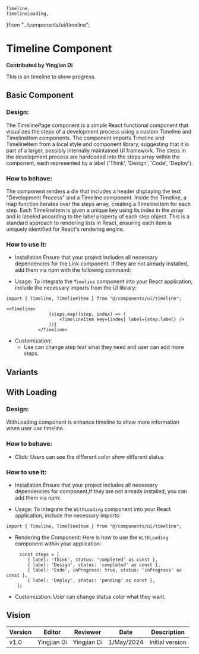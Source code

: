     Timeline,
    TimelineLoading,
}from "../components/ui/timeline";


# Timeline Component
**Contributed by Yingjian Di**

This is an timeline to show progress.

## Basic Component
### Design:
The TimelinePage component is a simple React functional component that visualizes the steps of a development process using a custom Timeline and TimelineItem components. The component imports Timeline and TimelineItem from a local style and component library, suggesting that it is part of a larger, possibly internally maintained UI framework. The steps in the development process are hardcoded into the steps array within the component, each represented by a label ('Think', 'Design', 'Code', 'Deploy').

### How to behave:
The component renders a div that includes a header displaying the text "Development Process" and a Timeline component. Inside the Timeline, a map function iterates over the steps array, creating a TimelineItem for each step. Each TimelineItem is given a unique key using its index in the array and is labeled according to the label property of each step object. This is a standard approach to rendering lists in React, ensuring each item is uniquely identified for React's rendering engine.
### How to use it:
- Installation
Ensure that your project includes all necessary dependencies for the Link component. If they are not already installed, add them via npm with the following command: 

- Usage:
To integrate the `Timeline` component into your React application, include the necessary imports from the UI library:
```
import { Timeline, TimelineItem } from "@/components/ui/timeline";
```
```
<<Timeline>
                {steps.map((step, index) => (
                    <TimelineItem key={index} label={step.label} />
                ))}
            </Timeline>
```

- Customization:
     - Use can change step text what they need and user can add more steps.
<Timeline />

## Variants
## With Loading
### Design:
WithLoading component is enhance timeline to show more information when user use timeline.
### How to behave:
- Click: Users can see the different color show different status
### How to use it:

- Installation
Ensure that your project includes all necessary dependencies for component,If they are not already installed, you can add them via npm:

- Usage:
To integrate the `WithLoading` component into your React application, include the necessary imports:
```
import { Timeline, TimelineItem } from "@/components/ui/timeline";
```
- Rendering the Component:
Here is how to use the `WithLoading` component within your application:
```
     const steps = [
        { label: 'Think', status: 'completed' as const }, 
        { label: 'Design', status: 'completed' as const },
        { label: 'Code', inProgress: true, status: 'inProgress' as const },
        { label: 'Deploy', status: 'pending' as const },
    ];
```
- Customization:
User can change status color what they want.

<TimelineLoading />


## Vision
| Version | Editor      |Reviewer     | Date       | Description     |
|---------|-------------|-------------|------------|-----------------|
| v1.0    | Yingjian Di |Yingjian Di  | 1/May/2024 | Initial version |

